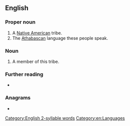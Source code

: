 {{also|lipan}}
==English==
{{wikipedia}}

===Proper noun===
{{en-proper noun}}

# A [[Native American]] tribe.
# The [[Athabascan]] language these people speak.

===Noun===
{{en-noun}}

# A member of this tribe.

===Further reading===
* {{ethnologue|code=apl}}

===Anagrams===
* {{anagrams|en|Aplin|Palin|Pinal|Plain|lapin|plain|plani-}}

[[Category:English 2-syllable words]]
[[Category:en:Languages]]